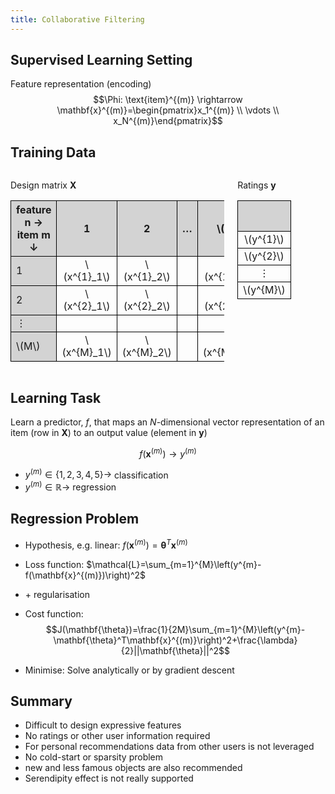 ```yaml
---
title: Collaborative Filtering
---
```

## Supervised Learning Setting
Feature representation (encoding)
$$\Phi: \text{item}^{(m)} \rightarrow \mathbf{x}^{(m)}=\begin{pmatrix}x_1^{(m)} \\ \vdots \\ x_N^{(m)}\end{pmatrix}$$


## Training Data

:::: {.columns}

::: {.column width="60%"}
Design matrix $\mathbf{X}$
```{=html}
<table style="border-collapse: collapse;" data-quarto-disable-processing="true">
  <tr>
    <th style="background-color: lightgrey; border: 1px solid black;">feature n &rightarrow;<br>item m &downarrow;</th>
    <th style="background-color: lightgrey; border: 1px solid black; text-align: center;">1</th>
    <th style="background-color: lightgrey; border: 1px solid black; text-align: center;">2</th>
    <th style="background-color: lightgrey; border: 1px solid black; text-align: center;" colspan=2>&hellip;</th>
    <th style="background-color: lightgrey; border: 1px solid black; text-align: center;">\(N\)</th>
  </tr>
  <tr>
    <td style="background-color: lightgrey; border: 1px solid black;">1</td>
    <td style="border: 1px solid black; text-align: center;">\(x^{1}_1\)</td>
    <td style="border: 1px solid black; text-align: center;">\(x^{1}_2\)</td>
    <td style="border: 1px solid black; text-align: center;"  colspan=2>&nbsp;</td>
    <td style="border: 1px solid black; text-align: center;">\(x^{1}_N\)</td>
  </tr>
  <tr>
    <td style="background-color: lightgrey; border: 1px solid black;">2</td>
    <td style="border: 1px solid black; text-align: center;">\(x^{2}_1\)</td>
    <td style="border: 1px solid black; text-align: center;">\(x^{2}_2\)</td>
    <td style="border: 1px solid black; text-align: center;" colspan=2>&nbsp;</td>
    <td style="border: 1px solid black; text-align: center;">\(x^{2}_N\)</td>
  </tr>
  <tr>
    <td style="background-color: lightgrey; border: 1px solid black;">&vellip;</td>
    <td style="border: 1px solid black; text-align: center;">&nbsp;</td>
    <td style="border: 1px solid black; text-align: center;">&nbsp;</td>
    <td style="border: 1px solid black; text-align: center;"  colspan=2>&nbsp;</td>
    <td style="border: 1px solid black; text-align: center;">&nbsp;</td>
  </tr>
  <tr>
    <td style="background-color: lightgrey; border: 1px solid black;">\(M\)</td>
    <td style="border: 1px solid black; text-align: center;">\(x^{M}_1\)</td>
    <td style="border: 1px solid black; text-align: center;">\(x^{M}_2\)</td>
    <td style="border: 1px solid black; text-align: center;"  colspan=2>&nbsp;</td>
    <td style="border: 1px solid black; text-align: center;">\(x^{M}_N\)</td>
  </tr>
</table>
```
:::

::: {.column width="20%"}
Ratings $\mathbf{y}$
```{=html}
<table style="border-collapse: collapse; width: 100%;" data-quarto-disable-processing="true">
  <tr>
    <th style="background-color: lightgrey; border: 1px solid black;">&nbsp<br>&nbsp</th>
  </tr>
  <tr>
    <td style="border: 1px solid black; text-align: center;">\(y^{1}\)</td>
  </tr>
  <tr>
    <td style="border: 1px solid black; text-align: center;">\(y^{2}\)</td>
  </tr>
  <tr>
    <td style="border: 1px solid black; text-align: center;">&vellip;</td>
  </tr>
  <tr>
    <td style="border: 1px solid black; text-align: center;">\(y^{M}\)</td>
  </tr>
</table>
```
:::

::::

## Learning Task
Learn a predictor, $f$, that maps an $N$-dimensional vector representation of an item (row in $\mathbf{X}$) to an output value (element in $\mathbf{y}$)

$$f\left(\mathbf{x}^{(m)}\right) \rightarrow y^{(m)}$$

* $y^{(m)} \in \{1,2,3,4,5\} \rightarrow$ classification
* $y^{(m)} \in \mathbb{R} \rightarrow$ regression

## Regression Problem
* Hypothesis, e.g. linear: $f(\mathbf{x}^{(m)})=\mathbf{\theta}^T\mathbf{x}^{(m)}$
* Loss function: $\mathcal{L}=\sum_{m=1}^{M}\left(y^{m}-f(\mathbf{x}^{(m)})\right)^2$

* $+$ regularisation
* Cost function:
$$J(\mathbf{\theta})=\frac{1}{2M}\sum_{m=1}^{M}\left(y^{m}-\mathbf{\theta}^T\mathbf{x}^{(m)}\right)^2+\frac{\lambda}{2}||\mathbf{\theta}||^2$$
* Minimise: Solve analytically or by gradient descent

## Summary

* Difficult to design expressive features
* No ratings or other user information required
* For personal recommendations data from other users is not leveraged
* No cold-start or sparsity problem
* new and less famous objects are also recommended
* Serendipity effect is not really supported

